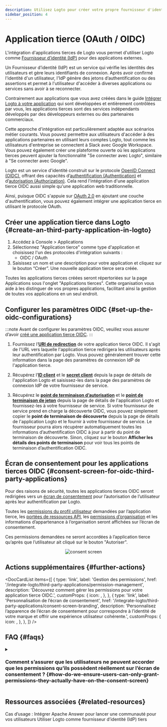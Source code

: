 ```yaml
---
description: Utilisez Logto pour créer votre propre fournisseur d'identité et activer l’authentification unique (SSO) pour des applications tierces. Intégrez facilement une application OIDC / OAuth.
sidebar_position: 4
---
```



# Application tierce (OAuth / OIDC)

L'intégration d'applications tierces de Logto vous permet d'utiliser Logto comme [Fournisseur d’identité (IdP)](https://auth.wiki/identity-provider) pour des applications externes.

Un Fournisseur d’identité (IdP) est un service qui vérifie les identités des utilisateurs et gère leurs identifiants de connexion. Après avoir confirmé l'identité d'un utilisateur, l'IdP génère des jetons d’authentification ou des assertions et permet à l'utilisateur d'accéder à diverses applications ou services sans avoir à se reconnecter.

Contrairement aux applications que vous avez créées dans le guide [Intégrer Logto à votre application](/integrate-logto/integrate-logto-into-your-application) qui sont développées et entièrement contrôlées par vous, les applications tierces sont des services indépendants développés par des développeurs externes ou des partenaires commerciaux.

Cette approche d'intégration est particulièrement adaptée aux scénarios métier courants. Vous pouvez permettre aux utilisateurs d'accéder à des applications partenaires en utilisant leurs comptes Logto, tout comme les utilisateurs d'entreprise se connectent à Slack avec Google Workspace. Vous pouvez également créer une plateforme ouverte où les applications tierces peuvent ajouter la fonctionnalité "Se connecter avec Logto", similaire à "Se connecter avec Google".

Logto est un service d'identité construit sur le protocole [OpenID Connect (OIDC)](https://auth.wiki/openid-connect), offrant des capacités d’[authentification (Authentication)](https://auth.wiki/authentication) et d’[autorisation (Authorization)](https://auth.wiki/authorization). Cela rend l'intégration d'une application tierce OIDC aussi simple qu'une application web traditionnelle.

Ainsi, puisque OIDC s'appuie sur [OAuth 2.0](https://auth.wiki/oauth-2.0) en ajoutant une couche d'authentification, vous pouvez également intégrer une application tierce en utilisant le protocole OAuth.

## Créer une application tierce dans Logto \{#create-an-third-party-application-in-logto}

1. Accédez à <CloudLink to="/applications">Console > Applications</CloudLink>
2. Sélectionnez "Application tierce" comme type d'application et choisissez l'un des protocoles d'intégration suivants :
   - OIDC / OAuth
3. Saisissez un nom et une description pour votre application et cliquez sur le bouton “Créer”. Une nouvelle application tierce sera créée.

Toutes les applications tierces créées seront répertoriées sur la page Applications sous l'onglet "Applications tierces". Cette organisation vous aide à les distinguer de vos propres applications, facilitant ainsi la gestion de toutes vos applications en un seul endroit.

## Configurer les paramètres OIDC \{#set-up-the-oidc-configurations}

:::note
Avant de configurer les paramètres OIDC, veuillez vous assurer d’avoir [créé une application tierce OIDC](/quick-starts/third-party-oidc).
:::

1. Fournissez l’[**URI de redirection**](/integrate-logto/application-data-structure#redirect-uris) de votre application tierce OIDC. Il s'agit de l'URL vers laquelle l'application tierce redirigera les utilisateurs après leur authentification par Logto.
   Vous pouvez généralement trouver cette information dans la page des paramètres de connexion IdP de l'application tierce.

2. Récupérez l’[**ID client**](/integrate-logto/application-data-structure#application-id) et le [**secret client**](/integrate-logto/application-data-structure#application-secret) depuis la page de détails de l'application Logto et saisissez-les dans la page des paramètres de connexion IdP de votre fournisseur de service.

3. Récupérez le [**point de terminaison d’autorisation**](/integrate-logto/application-data-structure#authorization-endpoint) et le [**point de terminaison de jeton**](/integrate-logto/application-data-structure#token-endpoint) depuis la page de détails de l'application Logto et fournissez-les à votre fournisseur de service.
   Si votre fournisseur de service prend en charge la découverte OIDC, vous pouvez simplement copier le **point de terminaison de découverte** depuis la page de détails de l'application Logto et le fournir à votre fournisseur de service. Le fournisseur pourra alors récupérer automatiquement toutes les informations d’authentification OIDC à jour à partir du point de terminaison de découverte.
   Sinon, cliquez sur le bouton **Afficher les détails des points de terminaison** pour voir tous les points de terminaison d’authentification OIDC.

## Écran de consentement pour les applications tierces OIDC \{#consent-screen-for-oidc-third-party-applications}

Pour des raisons de sécurité, toutes les applications tierces OIDC seront redirigées vers un [écran de consentement](/end-user-flows/consent-screen) pour l’autorisation de l’utilisateur après leur authentification par Logto.

Toutes les [permissions du profil utilisateur](/integrate-logto/third-party-applications/permission-management#user-permissions-user-profile-scopes) demandées par l’application tierce, les [portées de ressources API](/integrate-logto/third-party-applications/permission-management#api-resource-permissions-api-resource-scopes), les [permissions d’organisation](/integrate-logto/third-party-applications/permission-management#organization-permissions-organization-scopes) et les informations d’appartenance à l’organisation seront affichées sur l’écran de consentement.

Ces permissions demandées ne seront accordées à l’application tierce qu’après que l’utilisateur ait cliqué sur le bouton "Autoriser".

<center>
  <img src="/img/assets/consent-screen.webp" alt="consent screen" width={500} />
</center>

## Actions supplémentaires \{#further-actions}

<DocCardList
  items={[
    {
      type: 'link',
      label: 'Gestion des permissions',
      href: '/integrate-logto/third-party-applications/permission-management',
      description: 'Découvrez comment gérer les permissions pour votre application tierce OIDC.',
      customProps: {
        icon: <AuthorizationIcon width={20} height={20} />,
      },
    },
    {
      type: 'link',
      label: 'Personnalisation de l’écran de consentement',
      href: '/integrate-logto/third-party-applications/consent-screen-branding',
      description:
        'Personnalisez l’apparence de l’écran de consentement pour correspondre à l’identité de votre marque et offrir une expérience utilisateur cohérente.',
      customProps: {
        icon: <CustomizationIcon width={20} height={20} />,
      },
    },
  ]}
/>

## FAQ \{#faqs}

<details>
  <summary>

### Comment s’assurer que les utilisateurs ne peuvent accorder que les permissions qu’ils possèdent réellement sur l’écran de consentement ? \{#how-do-we-ensure-users-can-only-grant-permissions-they-actually-have-on-the-consent-screen}

</summary>

Logto utilise le Contrôle d’accès basé sur les rôles (RBAC) pour gérer les permissions des utilisateurs. Sur l’écran de consentement, seules les portées (permissions) déjà attribuées à l’utilisateur — via ses rôles — seront affichées. Si une application tierce demande des portées que l’utilisateur ne possède pas, celles-ci seront exclues afin d’éviter tout consentement non autorisé.

Pour gérer cela :

- Définissez des [rôles globaux](/authorization/role-based-access-control) ou des [rôles d’organisation](/authorization/organization-template) avec des portées spécifiques.
- Attribuez des rôles aux utilisateurs selon leurs besoins d’accès.
- Les utilisateurs hériteront automatiquement des portées de leurs rôles.

</details>

## Ressources associées \{#related-resources}

<Url href="https://blog.logto.io/logto-apache-answer">
  Cas d’usage : Intégrer Apache Answer pour lancer une communauté pour vos utilisateurs
</Url>

<Url href="https://blog.logto.io/logto-as-idp">
  Utiliser Logto comme fournisseur d’identité (IdP) tiers
</Url>
